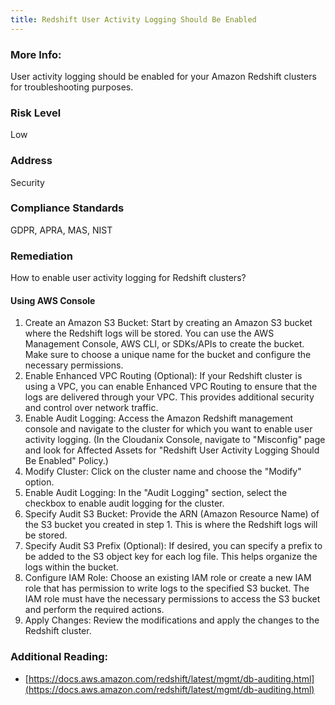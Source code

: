 ```yaml
---
title: Redshift User Activity Logging Should Be Enabled
---
```


### More Info:

User activity logging should be enabled for your Amazon Redshift clusters for troubleshooting purposes.

### Risk Level

Low

### Address

Security

### Compliance Standards

GDPR, APRA, MAS, NIST

### Remediation

How to enable user activity logging for Redshift clusters?

#### Using AWS Console

1. Create an Amazon S3 Bucket: Start by creating an Amazon S3 bucket where the Redshift logs will be stored. You can use the AWS Management Console, AWS CLI, or SDKs/APIs to create the bucket. Make sure to choose a unique name for the bucket and configure the necessary permissions.
2. Enable Enhanced VPC Routing (Optional): If your Redshift cluster is using a VPC, you can enable Enhanced VPC Routing to ensure that the logs are delivered through your VPC. This provides additional security and control over network traffic.
3. Enable Audit Logging: Access the Amazon Redshift management console and navigate to the cluster for which you want to enable user activity logging.
    (In the Cloudanix Console, navigate to "Misconfig" page and look for Affected Assets for "Redshift User Activity Logging Should Be Enabled" Policy.)
4. Modify Cluster: Click on the cluster name and choose the "Modify" option.
5. Enable Audit Logging: In the "Audit Logging" section, select the checkbox to enable audit logging for the cluster.
6. Specify Audit S3 Bucket: Provide the ARN (Amazon Resource Name) of the S3 bucket you created in step 1. This is where the Redshift logs will be stored.
7. Specify Audit S3 Prefix (Optional): If desired, you can specify a prefix to be added to the S3 object key for each log file. This helps organize the logs within the bucket.
8. Configure IAM Role: Choose an existing IAM role or create a new IAM role that has permission to write logs to the specified S3 bucket. The IAM role must have the necessary permissions to access the S3 bucket and perform the required actions.
9. Apply Changes: Review the modifications and apply the changes to the Redshift cluster.

### Additional Reading:

- [https://docs.aws.amazon.com/redshift/latest/mgmt/db-auditing.html](https://docs.aws.amazon.com/redshift/latest/mgmt/db-auditing.html)
